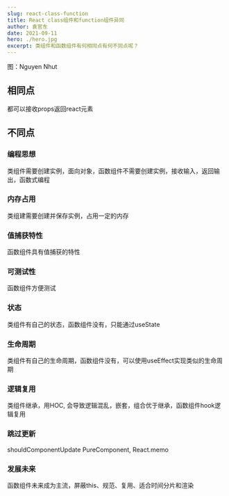 ```yaml
---
slug: react-class-function
title: React class组件和function组件异同
author: 袁官东
date: 2021-09-11
hero: ./hero.jpg
excerpt: 类组件和函数组件有何相同点有何不同点呢？
---
```

<div className={'img-desc'}>图：Nguyen Nhut</div>


## 相同点

都可以接收props返回react元素

## 不同点

### 编程思想

类组件需要创建实例，面向对象，函数组件不需要创建实例，接收输入，返回输出，函数式编程

### 内存占用
类组建需要创建并保存实例，占用一定的内存

### 值捕获特性
函数组件具有值捕获的特性 

### 可测试性
函数组件方便测试

### 状态
类组件有自己的状态，函数组件没有，只能通过useState

### 生命周期
类组件有自己的生命周期，函数组件没有，可以使用useEffect实现类似的生命周期

### 逻辑复用
类组件继承，用HOC, 会导致逻辑混乱，嵌套，组合优于继承，函数组件hook逻辑复用

### 跳过更新
shouldComponentUpdate PureComponent, React.memo

### 发展未来
函数组件未来成为主流，屏蔽this、规范、复用、适合时间分片和渲染
